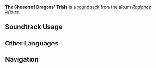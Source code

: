 {{Stub}}
{{Soundtrack Infobox
|image          = Radiance Aflame.png
|album          = Radiance Aflame
|disc           = 3
|number         = 58
|featured       = 
|featured2      = 
|featured3      = 
|featured_disc  = 
|featured_disc2 = 
|featured_disc3 = 
|youtube_id     = 
|spotify_id     = 61cerhVarWwtMRLdwFaKba
|previous       = Ode of Resurrection: Recapitulation
|next           = 
}}
'''The Chosen of Dragons' Trials''' is a [[soundtrack]] from the album ''[[Radiance Aflame]]''.

==Soundtrack Usage==
{{Soundtrack Usage
|location          = Ancient Sacred Mountain\combat
|quest             = 
|domain            = 
|eventgameplay     = 
|special_displayed = 
|special           = 
|teapot            = 
|mediaoriginal     =
}}
<!--
==Other Arrangements==
{{Files by Category Gallery|Media Using an Unreleased Arrangement of {{subst:#titleparts:{{subst:PAGENAME}}}} Soundtrack}}
-->
<!--
==Production Credits==
{| class="wikitable"
! Position
! Staff<ref>NetEase Cloud Music: [https://music.163.com/#/song?id=NUMBER TITLE {{zh|}}]</ref>
|-
!
| ({{zh|}})
|}
|}
-->
<!--
==Gallery==
<gallery>
</gallery>
-->

==Other Languages==
{{Other Languages
|en       = The Chosen of Dragons' Trials
|zhs      = 受龙所选的试炼
|zhs_rm   = 
|zht      = 
|zht_rm   = 
|zh_tl    = 
|ja       = 龍に選ばれし者の試練
|ja_rm    = 
|ja_tl    = 
}}
<!--
==References==
{{Reflist}}
-->

==Navigation==
{{Soundtrack Navbox|Radiance Aflame}}